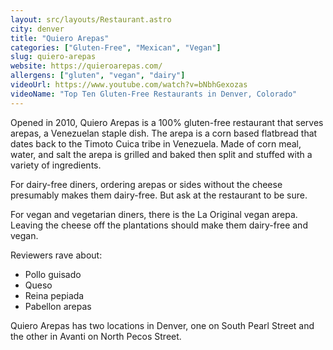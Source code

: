 ```yaml
---
layout: src/layouts/Restaurant.astro
city: denver
title: "Quiero Arepas"
categories: ["Gluten-Free", "Mexican", "Vegan"]
slug: quiero-arepas
website: https://quieroarepas.com/
allergens: ["gluten", "vegan", "dairy"]
videoUrl: https://www.youtube.com/watch?v=bNbhGexozas
videoName: "Top Ten Gluten-Free Restaurants in Denver, Colorado"
---
```


Opened in 2010, Quiero Arepas is a 100% gluten-free restaurant that serves arepas, a Venezuelan staple dish. The arepa is a corn based flatbread that dates back to the Timoto Cuica tribe in Venezuela. Made of corn meal, water, and salt the arepa is grilled and baked then split and stuffed with a variety of ingredients.

For dairy-free diners, ordering arepas or sides without the cheese presumably makes them dairy-free. But ask at the restaurant to be sure.

For vegan and vegetarian diners, there is the La Original vegan arepa. Leaving the cheese off the plantations should make them dairy-free and vegan.

Reviewers rave about:
* Pollo guisado
* Queso
* Reina pepiada
* Pabellon arepas

Quiero Arepas has two locations in Denver, one on South Pearl Street and the other in Avanti on North Pecos Street.
